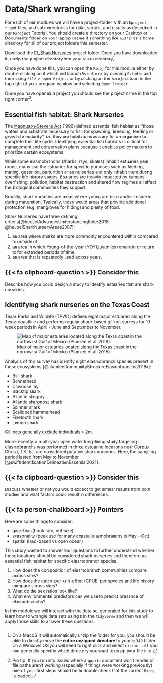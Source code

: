 # Data/Shark wrangling {.unnumbered}

For each of our modules we will have a project-folder with an `Rproject`, `*.qmd`-files, and sub-directories for data, scripts, and results as described in our `Rproject` Tutorial. You should create a directory on your Desktop or Documents folder on your laptop (name it something like `bi349`) as a home directory for all of our project folders this semester. 

Download the [01_SharkNurseries](https://drive.google.com/drive/folders/1Sh4mtvdii1k_vU4-mfvgIGwJsZvo8MOt?usp=sharing) project folder. Once you have downloaded it, unzip the project directory into your `bi349` directory^[On a MacOS it will automatically unzip the folder for you, you should be able to directly move the **entire unzipped directory** to your `bi349` folder. On a Windows OS you will need to right click and select `extract all` you can generally specifiy which directory you want to unzip your file into.].

Once you have done this, you can open the `Rproj` for this module either by double clicking on it which will launch `Rstudio` or by opening `Rstudio` and then using `File > Open Project` or by clicking on the `Rproject` icon in the top right of your program window and selecting `Open Project`. 

Once you have opened a project you should see the project name in the top right corner^[Pro tip: If you run into issues where a `quarto` document won't render or file paths aren't working (especially if things were working previously) one of your first steps should be to double check that the correct `Rproj` is loaded.].


## Essential fish habitat: Shark Nurseries

The [Magnuson-Stevens Act](https://www.federalregister.gov/documents/2002/01/17/02-885/magnuson-stevens-act-provisions-essential-fish-habitat-efh) (1996) defined essential fish habitat as "those waters and substrate necessary to fish for spawning, breeding, feeding or growth to maturity", i.e. they are habitats necessary for an organism to complete their life cycle. Identifying essential fish habitats is critical for management and conservation plans because it enables policy makers to prioritize certain ecosystems.

While some elasmobranchs (sharks, rays, skates) inhabit estuaries year round, many use the estuaries for specific purposes such as feeding, mating, gestation, parturition or as nurseries and only inhabit them during specific life history stages. Estuaries are heavily impacted by humans - overfishing, pollution, habitat destruction and altered flow regimes all affect the biological communities they support.

Broadly, shark nurseries are areas where young are born and/or reside in during maturation. Typically, these would areas that provide additional protection (e.g. mangroves for hiding) and plenty of food. 

Shark Nurseries have three defining criteria[@heupelAdvancesUnderstandingRoles2018; @heupelSharkNurseryAreas2007]:

1. an area where sharks are more commonly encountered within compared to outside of.
2. an area in which Young-of-the-year (YOY)/juveniles remain in or return to for extended periods of time.
3. an area that is repeatedly used across years.

::: {.callout-note icon=false}

## {{< fa clipboard-question >}}   Consider this

Describe how you could design a study to identify estuaries that are shark nurseries.

:::


## Identifying shark nurseries on the Texas Coast

Texas Parks and Wildlife (TPWD) defines eight major estuaries along the Texas coastline and performs regular shore-based gill net surveys for 10 week periods in April - June and September to November. 

![Map of major estuaries located along the Texas coast in the northwest Gulf of Mexico (Plumlee et al. 2018).](images/Plumlee-Fig1.jpg){#fig-TX-estuaries fig-align="center" fig-alt="Texas Gulf Coast with estuaries color-coded."}

Analysis of this survey has identify eight elasmobranch species present in these ecosystems [@plumleeCommunityStructureElasmobranchs2018a]:

* Bull shark
* Bonnethead
* Cownose ray
* Blacktip shark
* Atlantic stingray
* Atlantic sharpnose shark
* Spinner shark
* Scalloped hammerhead 
* Finetooth shark
* Lemon shark

Gill nets generally exclude individuals > 2m.

More recently, a multi-year open water long-lining study targeting elasmobranchs was performed in three estuarine locations near Corpus Christi, TX that are considered putative shark nurseries. Here, the sampling period lasted from May to November [@swiftIdentificationDelineationEssential2021].


::: {.callout-note icon=false}

## {{< fa clipboard-question >}}   Consider this

Discuss whether or not you would expect to get similar results from both studies and what factors could result in differences.

:::


::: {.callout-tip icon=false collapse=true}

## {{< fa person-chalkboard >}}    Pointers

Here are some things to consider: 

* gear-bias (hook size, net-size)
* seasonality (peak use for many coastal elasmobranchs is May - Oct)
* spatial (land-based vs open ocean)

:::


This study wanted to answer four questions to further understand whether these locations should be considered shark nurseries and therefore as essential fish habitat for specific elasmobranch species.

1. How does the composition of elasmobranch communities compare across sites?
2. How does the catch-per-unit-effort (CPUE) per species and life history compare across sites?
3. What do the sex ratios look like?
4. What environmental predictors can we use to predict presence of elasmobranchs?

In this module we will interact with the data set generated for this study to learn how to wrangle data sets using `R` in the `tidyverse` and then we will apply those skills to answer these questions.
